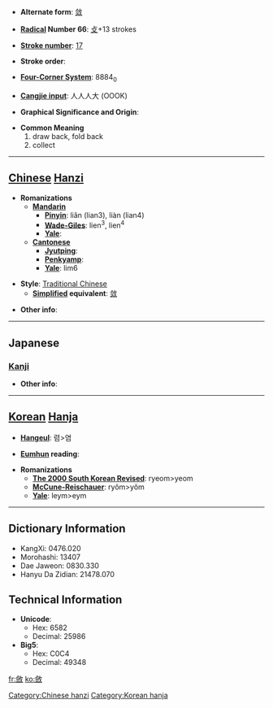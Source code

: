 * '''Alternate form''': [[敛]]

* '''[[Wiktionary:Chinese radical index| Radical]] Number 66''': [[Wiktionary:Chinese radical index 攴|攴]]+13 strokes

* '''[[Wiktionary:Chinese total strokes index|Stroke number]]''': [[Wiktionary:Chinese total strokes index 17|17]]

* '''Stroke order''': 

* '''[[Wiktionary:Chinese four corner index|Four-Corner System]]''': 8884<sub>0</sub>

* '''[[Wiktionary:Chinese Cangjie index|Cangjie input]]''': 人人人大 (OOOK)

* '''Graphical Significance and Origin''': 

* '''Common Meaning'''
*#draw back, fold back
*# collect


----

== [[Chinese]] [[Hanzi]] ==

* '''Romanizations'''
** '''[[Mandarin]]'''
*** '''[[Pinyin]]''': liǎn (lian3), liàn (lian4)
*** '''[[Wade-Giles]]''': lien<sup>3</sup>, lien<sup>4</sup>
*** '''[[Yale]]''': 
** '''[[Cantonese]]'''
*** '''[[Jyutping]]''':
*** '''[[Penkyamp]]''': 
*** '''[[Yale]]''': lim6

* '''Style''': [[Traditional Chinese]] 
** '''[[Simplified Chinese|Simplified]] equivalent''': [[敛]]

* '''Other info''': 

----

==Japanese==
===[[Kanji]]===
{{kanji|on readings=[[れん]] (ren)
|kun readings=[[おさめる]] (osameru)
}}

* '''Other info''':  

----

== [[Korean]] [[Hanja]] ==

* '''[[Hangeul]]''': 렴>염

* '''[[Eumhun]] reading''': 

* '''Romanizations'''
** '''[[The 2000 South Korean Revised Romanization|The 2000 South Korean Revised]]''': ryeom>yeom
** '''[[McCune-Reischauer]]''': ryŏm>yŏm
** '''[[Yale]]''': leym>eym

----

== Dictionary Information ==

* KangXi: 0476.020
* Morohashi: 13407
* Dae Jaweon: 0830.330
* Hanyu Da Zidian: 21478.070

== Technical Information ==

* '''Unicode''':
** Hex: 6582
** Decimal: 25986
* '''Big5''':
** Hex: C0C4
** Decimal: 49348

[[Category:Chinese hanzi]]
[[Category:Korean hanja]]

[[fr:斂]]
[[ko:斂]]